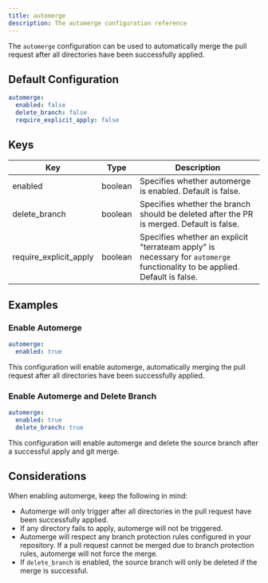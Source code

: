 ```yaml
---
title: automerge
description: The automerge configuration reference
---
```


The `automerge` configuration can be used to automatically merge the pull request after all directories have been successfully applied.

## Default Configuration
```yaml
automerge:
  enabled: false
  delete_branch: false
  require_explicit_apply: false
```

## Keys
| Key | Type | Description |
| --- | --- | --- |
| enabled | boolean | Specifies whether automerge is enabled. Default is false. |
| delete_branch | boolean | Specifies whether the branch should be deleted after the PR is merged. Default is false. |
| require_explicit_apply | boolean | Specifies whether an explicit "terrateam apply" is necessary for `automerge` functionality to be applied. Default is false. |

## Examples
### Enable Automerge
```yaml
automerge:
  enabled: true
```
This configuration will enable automerge, automatically merging the pull request after all directories have been successfully applied.

### Enable Automerge and Delete Branch
```yaml
automerge:
  enabled: true
  delete_branch: true
```

This configuration will enable automerge and delete the source branch after a successful apply and git merge.

## Considerations
When enabling automerge, keep the following in mind:
- Automerge will only trigger after all directories in the pull request have been successfully applied.
- If any directory fails to apply, automerge will not be triggered.
- Automerge will respect any branch protection rules configured in your repository. If a pull request cannot be merged due to branch protection rules, automerge will not force the merge.
- If `delete_branch` is enabled, the source branch will only be deleted if the merge is successful.
